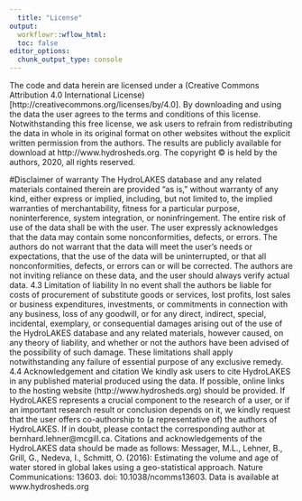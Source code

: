 ```yaml
---
  title: "License"
output:
  workflowr::wflow_html:
  toc: false
editor_options:
  chunk_output_type: console
---
```


  The code and data herein are licensed under a (Creative Commons Attribution 4.0 International License)[http://creativecommons.org/licenses/by/4.0]. By downloading and using the data the user agrees to the terms and conditions of this license. 
Notwithstanding this free license, we ask users to refrain from redistributing the data in whole in its original format on other websites without the explicit written permission from the authors. The results are publicly available for download at
http://www.hydrosheds.org. The copyright © is held by the authors, 2020, all
rights reserved.

#Disclaimer of warranty
The HydroLAKES database and any related materials contained therein are provided “as is,”
without warranty of any kind, either express or implied, including, but not limited to, the implied
warranties of merchantability, fitness for a particular purpose, noninterference, system
integration, or noninfringement. The entire risk of use of the data shall be with the user. The user
expressly acknowledges that the data may contain some nonconformities, defects, or errors. The
authors do not warrant that the data will meet the user's needs or expectations, that the use of the
data will be uninterrupted, or that all nonconformities, defects, or errors can or will be corrected.
The authors are not inviting reliance on these data, and the user should always verify actual data.
4.3 Limitation of liability
In no event shall the authors be liable for costs of procurement of substitute goods or services,
lost profits, lost sales or business expenditures, investments, or commitments in connection with
any business, loss of any goodwill, or for any direct, indirect, special, incidental, exemplary, or
consequential damages arising out of the use of the HydroLAKES database and any related
materials, however caused, on any theory of liability, and whether or not the authors have been
advised of the possibility of such damage. These limitations shall apply notwithstanding any
failure of essential purpose of any exclusive remedy.
4.4 Acknowledgement and citation
We kindly ask users to cite HydroLAKES in any published material produced using the data. If
possible, online links to the hosting website (http://www.hydrosheds.org) should be provided.
If HydroLAKES represents a crucial component to the research of a user, or if an important
research result or conclusion depends on it, we kindly request that the user offers co-authorship
to (a representative of) the authors of HydroLAKES. If in doubt, please contact the
corresponding author at bernhard.lehner@mcgill.ca.
Citations and acknowledgements of the HydroLAKES data should be made as follows:
Messager, M.L., Lehner, B., Grill, G., Nedeva, I., Schmitt, O. (2016): Estimating the volume and
age of water stored in global lakes using a geo-statistical approach. Nature Communications:
13603. doi: 10.1038/ncomms13603. Data is available at www.hydrosheds.org

